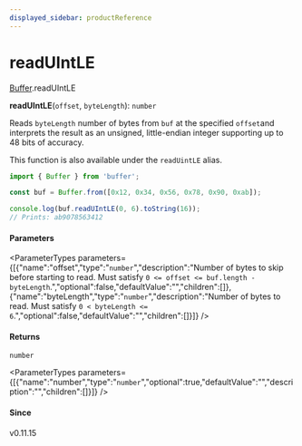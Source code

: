 ```yaml
---
displayed_sidebar: productReference
---
```



# readUIntLE

[Buffer](../../interfaces/Buffer.mdx).readUIntLE

**readUIntLE**(`offset`, `byteLength`): `number`

Reads `byteLength` number of bytes from `buf` at the specified `offset`and interprets the result as an unsigned, little-endian integer supporting
up to 48 bits of accuracy.

This function is also available under the `readUintLE` alias.

```js
import { Buffer } from 'buffer';

const buf = Buffer.from([0x12, 0x34, 0x56, 0x78, 0x90, 0xab]);

console.log(buf.readUIntLE(0, 6).toString(16));
// Prints: ab9078563412
```

#### Parameters

<ParameterTypes parameters={[{"name":"offset","type":"`number`","description":"Number of bytes to skip before starting to read. Must satisfy `0 <= offset <= buf.length - byteLength`.","optional":false,"defaultValue":"","children":[]},{"name":"byteLength","type":"`number`","description":"Number of bytes to read. Must satisfy `0 < byteLength <= 6`.","optional":false,"defaultValue":"","children":[]}]} />

#### Returns

`number`

<ParameterTypes parameters={[{"name":"number","type":"`number`","optional":true,"defaultValue":"","description":"","children":[]}]} />

#### Since

v0.11.15
